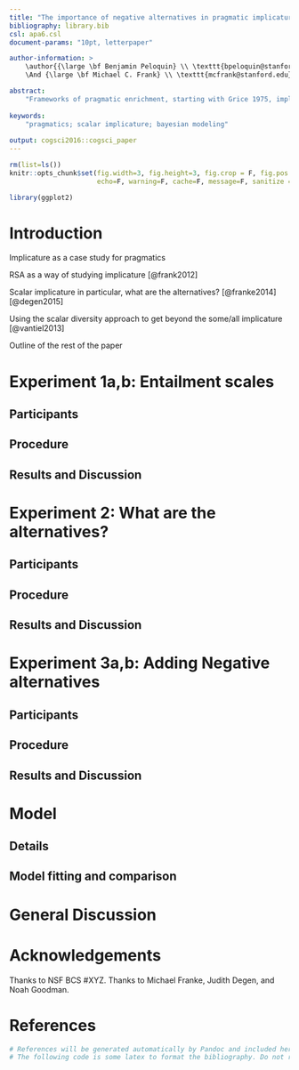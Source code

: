```yaml
---
title: "The importance of negative alternatives in pragmatic implicature"
bibliography: library.bib
csl: apa6.csl
document-params: "10pt, letterpaper"

author-information: > 
    \author{{\large \bf Benjamin Peloquin} \\ \texttt{bpeloquin@stanford.edu} \\ Department of Psychology \\ Stanford University
    \And {\large \bf Michael C. Frank} \\ \texttt{mcfrank@stanford.edu} \\ Department of Psychology \\ Stanford University}

abstract: 
    "Frameworks of pragmatic enrichment, starting with Grice 1975, implicitly assume the presence of salient alternatives. For example, the standard quantity implicature arises the presence of a competiting and more informative alternatives. Using a Bayesian formulzation of this theory we assess the degree to which alternatives influence pragmatic enrichment of scalar items. Our findings suggest that the presence of a complete of set of possible alternatives."
    
keywords:
    "pragmatics; scalar implicature; bayesian modeling"
    
output: cogsci2016::cogsci_paper
---
```


```r
rm(list=ls())
knitr::opts_chunk$set(fig.width=3, fig.height=3, fig.crop = F, fig.pos = "tb", fig.path='figs/',
                      echo=F, warning=F, cache=F, message=F, sanitize = T)
```

```r
library(ggplot2)
```

# Introduction

Implicature as a case study for pragmatics

RSA as a way of studying implicature [@frank2012]

Scalar implicature in particular, what are the alternatives? [@franke2014] [@degen2015]

Using the scalar diversity approach to get beyond the some/all implicature [@vantiel2013]
 
Outline of the rest of the paper

# Experiment 1a,b: Entailment scales

## Participants

## Procedure

## Results and Discussion



# Experiment 2: What are the alternatives?

## Participants

## Procedure

## Results and Discussion



# Experiment 3a,b: Adding Negative alternatives

## Participants

## Procedure

## Results and Discussion



# Model

## Details


## Model fitting and comparison



# General Discussion


# Acknowledgements

Thanks to NSF BCS #XYZ. Thanks to Michael Franke, Judith Degen, and Noah Goodman.

# References 

```r
# References will be generated automatically by Pandoc and included here.
# The following code is some latex to format the bibliography. Do not remove it.
```

\setlength{\parindent}{-0.1in} 
\setlength{\leftskip}{0.125in}
\noindent
